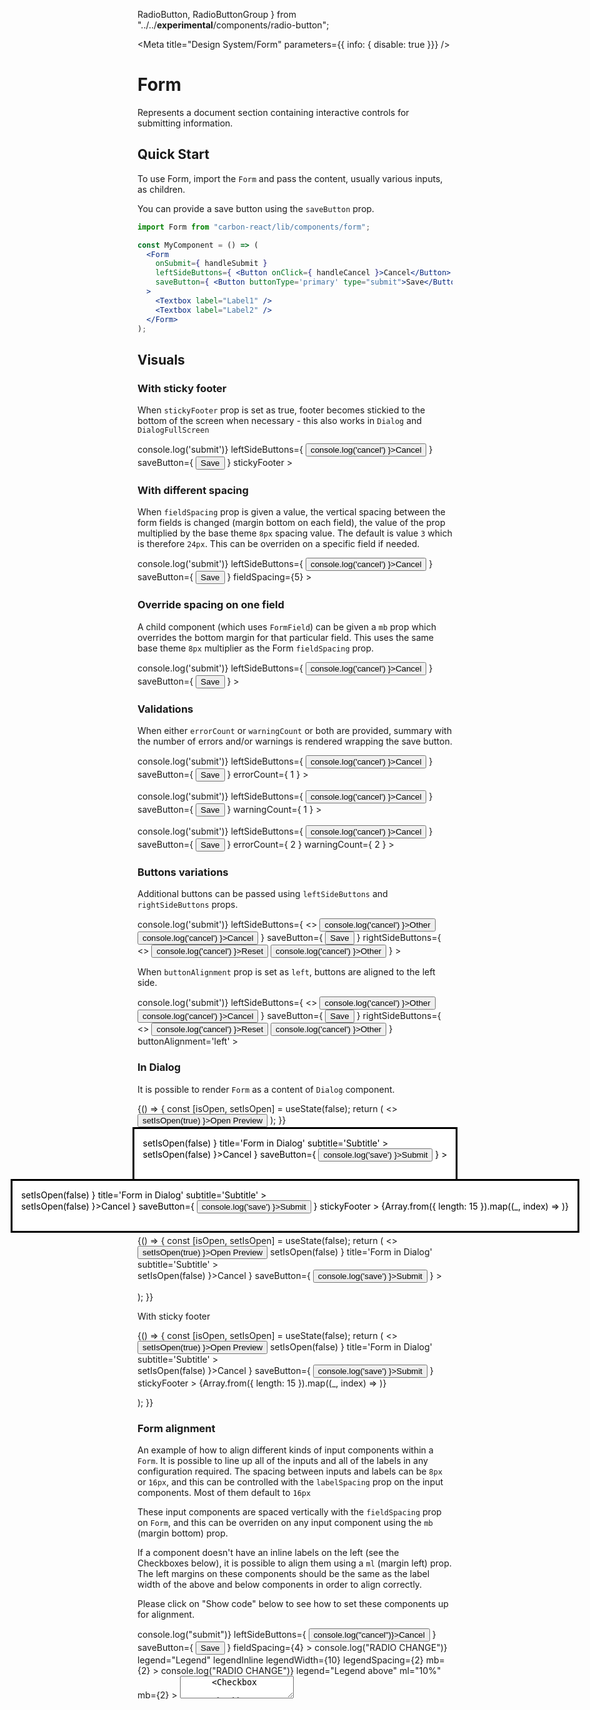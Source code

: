 

  RadioButton,
  RadioButtonGroup
} from "../../__experimental__/components/radio-button";

<Meta
  title="Design System/Form"
  parameters={{ info: { disable: true }}}
/>

# Form
Represents a document section containing interactive controls for submitting information.

## Quick Start

To use Form, import the `Form` and pass the content, usually various inputs, as children.

You can provide a save button using the `saveButton` prop.


```jsx
import Form from "carbon-react/lib/components/form";

const MyComponent = () => (
  <Form
    onSubmit={ handleSubmit }
    leftSideButtons={ <Button onClick={ handleCancel }>Cancel</Button> }
    saveButton={ <Button buttonType='primary' type="submit">Save</Button> }
  >
    <Textbox label="Label1" />
    <Textbox label="Label2" />
  </Form>
);
```

## Visuals

### With sticky footer
When `stickyFooter` prop is set as true, footer becomes stickied to the bottom of the screen when necessary - this also works in `Dialog` and `DialogFullScreen`

<Preview>
  <Story name="Basic with sticky footer">
    <Form
      onSubmit={ () => console.log('submit')}
      leftSideButtons={ <Button onClick={ () => console.log('cancel') }>Cancel</Button> }
      saveButton={ <Button buttonType='primary' type="submit">Save</Button> }
      stickyFooter
    >
      <Textbox label="Textbox" />
      <Textbox label="Textbox" />
      <Textbox label="Textbox" />
      <Textbox label="Textbox" />
      <Textbox label="Textbox" />
      <Textbox label="Textbox" />
      <Textbox label="Textbox" />
    </Form>
  </Story> 
</Preview>

### With different spacing
When `fieldSpacing` prop is given a value, the vertical spacing between the form fields is changed (margin bottom on each field), the value of the prop multiplied by the base theme `8px` spacing value. The default is value `3` which is therefore `24px`. This can be overriden on a specific field if needed.

<Preview>
  <Story name="With different spacing">
    <Form
      onSubmit={ () => console.log('submit')}
      leftSideButtons={ <Button onClick={ () => console.log('cancel') }>Cancel</Button> }
      saveButton={ <Button buttonType='primary' type="submit">Save</Button> }
      fieldSpacing={5}
    >
      <Textbox label="Textbox" />
      <Textbox label="Textbox" />
      <Textbox label="Textbox" />
      <Textbox label="Textbox" />
    </Form>
  </Story> 
</Preview>

### Override spacing on one field
A child component (which uses `FormField`) can be given a `mb` prop which overrides the bottom margin for that particular field. This uses the same base theme `8px` multiplier as the Form `fieldSpacing` prop. 

<Preview>
  <Story name="Override field spacing">
    <Form
      onSubmit={ () => console.log('submit')}
      leftSideButtons={ <Button onClick={ () => console.log('cancel') }>Cancel</Button> }
      saveButton={ <Button buttonType='primary' type="submit">Save</Button> }
    >
      <Textbox label="Textbox" />
      <Textbox label="Textbox" />
      <Textbox label="Textbox" mb={7} />
      <Textbox label="Textbox" />
    </Form>
  </Story> 
</Preview>

### Validations
When either `errorCount` or `warningCount` or both are provided, summary with the number of errors and/or warnings is rendered wrapping the save button.

<Preview>
  <Story name="With errors summary">
    <Form
      onSubmit={ () => console.log('submit')}
      leftSideButtons={ <Button onClick={ () => console.log('cancel') }>Cancel</Button> }
      saveButton={ <Button buttonType='primary' type="submit">Save</Button> }
      errorCount={ 1 }
    >
      <Textbox label="Textbox" />
    </Form>
  </Story> 
</Preview>

<Preview>
  <Story name="With warnings summary">
    <Form
      onSubmit={ () => console.log('submit')}
      leftSideButtons={ <Button onClick={ () => console.log('cancel') }>Cancel</Button> }
      saveButton={ <Button buttonType='primary' type="submit">Save</Button> }
      warningCount={ 1 }
    >
      <Textbox label="Textbox" />
    </Form>
  </Story> 
</Preview>

<Preview>
  <Story name="With both errors and warnings summary">
    <Form
      onSubmit={ () => console.log('submit')}
      leftSideButtons={ <Button onClick={ () => console.log('cancel') }>Cancel</Button> }
      saveButton={ <Button buttonType='primary' type="submit">Save</Button> }
      errorCount={ 2 }
      warningCount={ 2 }
    >
      <Textbox label="Textbox" />
    </Form>
  </Story> 
</Preview>

### Buttons variations
Additional buttons can be passed using `leftSideButtons` and `rightSideButtons` props.

<Preview>
  <Story name="With additional buttons">
    <Form
      onSubmit={ () => console.log('submit')}
      leftSideButtons={ 
        <>
          <Button onClick={ () => console.log('cancel') }>Other</Button>
          <Button onClick={ () => console.log('cancel') }>Cancel</Button>
        </> 
      }
      saveButton={ <Button buttonType='primary' type="submit">Save</Button> }
      rightSideButtons={ 
        <>
          <Button onClick={ () => console.log('cancel') }>Reset</Button>
          <Button onClick={ () => console.log('cancel') }>Other</Button>
        </> 
      }
    >
      <Textbox label="Textbox" />
    </Form>
  </Story> 
</Preview>

When `buttonAlignment` prop is set as `left`, buttons are aligned to the left side.

<Preview>
  <Story name="With buttons aligned to the left">
    <Form
      onSubmit={ () => console.log('submit')}
       leftSideButtons={ 
        <>
          <Button onClick={ () => console.log('cancel') }>Other</Button>
          <Button onClick={ () => console.log('cancel') }>Cancel</Button>
        </> 
      }
      saveButton={ <Button buttonType='primary' type="submit">Save</Button> }
      rightSideButtons={ 
        <>
          <Button onClick={ () => console.log('cancel') }>Reset</Button>
          <Button onClick={ () => console.log('cancel') }>Other</Button>
        </> 
      }
      buttonAlignment='left'
    >
      <Textbox label="Textbox" />
    </Form>
  </Story> 
</Preview>

### In Dialog
It is possible to render `Form` as a content of `Dialog` component.

<Preview>
  <Story name="In Dialog" parameters={{ chromatic: { disable: true }}}>
    {() => {
      const [isOpen, setIsOpen] = useState(false);
      return (
        <>
          <Button onClick={ () => setIsOpen(true) }>Open Preview</Button>
          <Dialog
            open={ isOpen }
            onCancel={ () => setIsOpen(false) }
            title='Form in Dialog'
            subtitle='Subtitle'
          >
            <Form
              leftSideButtons={ <Button onClick={ () => setIsOpen(false) }>Cancel</Button> }
              saveButton={ <Button buttonType='primary' onClick={ () => console.log('save') }>Submit</Button> }
            >
              <Textbox label='Textbox' />
            </Form>
          </Dialog>
        </>
      );
    }}
  </Story>
</Preview>

With sticky footer

<Preview>
  <Story name="In Dialog with sticky footer" parameters={{ chromatic: { disable: true }}}>
    {() => {
      const [isOpen, setIsOpen] = useState(false);
      return (
        <>
          <Button onClick={ () => setIsOpen(true) }>Open Preview</Button>
          <Dialog
            open={ isOpen }
            onCancel={ () => setIsOpen(false) }
            title='Form in Dialog'
            subtitle='Subtitle'
          >
            <Form
              leftSideButtons={ <Button onClick={ () => setIsOpen(false) }>Cancel</Button> }
              saveButton={ <Button buttonType='primary' onClick={ () => console.log('save') }>Submit</Button> }
              stickyFooter
            >
              {Array.from({ length: 15 }).map((_, index) => <Textbox key={ index } label='Textbox' />)}
            </Form>
          </Dialog>
        </>
      );
    }}
  </Story>
</Preview>

### In DialogFullScreen
It is possible to render `Form` as a content of `DialogFullScreen` component.

<Preview>
  <Story name="In DialogFullScreen" parameters={{ chromatic: { disable: true }}}>
    {() => {
      const [isOpen, setIsOpen] = useState(false);
      return (
        <>
          <Button onClick={ () => setIsOpen(true) }>Open Preview</Button>
          <DialogFullScreen
            open={ isOpen }
            onCancel={ () => setIsOpen(false) }
            title='Form in Dialog'
            subtitle='Subtitle'
          >
            <Form
              leftSideButtons={ <Button onClick={ () => setIsOpen(false) }>Cancel</Button> }
              saveButton={ <Button buttonType='primary' onClick={ () => console.log('save') }>Submit</Button> }
            >
              <Textbox label='Textbox' />
            </Form>
          </DialogFullScreen>
        </>
      );
    }}
  </Story>
</Preview>

With sticky footer

<Preview>
  <Story name="In DialogFullScreen with sticky footer" parameters={{ chromatic: { disable: true }}}>
    {() => {
      const [isOpen, setIsOpen] = useState(false);
      return (
        <>
          <Button onClick={ () => setIsOpen(true) }>Open Preview</Button>
          <DialogFullScreen
            open={ isOpen }
            onCancel={ () => setIsOpen(false) }
            title='Form in Dialog'
            subtitle='Subtitle'
          >
            <Form
              leftSideButtons={ <Button onClick={ () => setIsOpen(false) }>Cancel</Button> }
              saveButton={ <Button buttonType='primary' onClick={ () => console.log('save') }>Submit</Button> }
              stickyFooter
            >
              {Array.from({ length: 15 }).map((_, index) => <Textbox key={ index } label='Textbox' />)}
            </Form>
          </DialogFullScreen>
        </>
      );
    }}
  </Story>
</Preview>

### Form alignment 
An example of how to align different kinds of input components within a `Form`. It is possible to line up all of the inputs and all of the labels in any configuration required. The spacing between inputs and labels can be `8px` or `16px`, and this can be controlled with the `labelSpacing` prop on the input components. Most of them default to `16px`

These input components are spaced vertically with the `fieldSpacing` prop on `Form`, and this can be overriden on any input component using the `mb` (margin bottom) prop.

If a component doesn't have an inline labels on the left (see the Checkboxes below), it is possible to align them using a `ml` (margin left) prop. The left margins on these components should be the same as the label width of the above and below components in order to align correctly. 

Please click on "Show code" below to see how to set these components up for alignment. 

<Preview>
  <Story name="Form alignment example">
    <Form
      onSubmit={() => console.log("submit")}
      leftSideButtons={
        <Button onClick={() => console.log("cancel")}>Cancel</Button>
      }
      saveButton={
        <Button buttonType="primary" type="submit">
          Save
        </Button>
      }
      fieldSpacing={4}
    >
      <Textbox
        childofForm
        key="input-one"
        label="Field 1"
        placeholder="placeholder"
        name="textbox"
        labelInline
        labelWidth={10}
        inputWidth={30}
        fieldHelp="This is some help text"
        isOptional={false}
      />
      <Textbox
        childofForm
        key="input-two"
        label="Field 2"
        placeholder="placeholder"
        name="textbox"
        labelInline
        labelWidth={10}
        inputWidth={30}
        labelSpacing={2}
      />
      <RadioButtonGroup
        name="legend"
        onChange={() => console.log("RADIO CHANGE")}
        legend="Legend"
        legendInline
        legendWidth={10}
        legendSpacing={2}
        mb={2}
      >
        <RadioButton
          id="input-1"
          value="input-1"
          label="Radio Option 1"
          labelWidth={10}
        />
        <RadioButton
          id="input-2"
          value="input-2"
          label="Radio Option 2"
          labelWidth={10}
        />
      </RadioButtonGroup>
      <DateInput
        name="date"
        label="Date picker"
        labelInline
        labelWidth={10}
        value="01-09-2020"
      />
      <RadioButtonGroup
        name="nolegend"
        onChange={() => console.log("RADIO CHANGE")}
        legend="Legend above"
        ml="10%"
        mb={2}
      >
        <RadioButton
          id="input-1"
          value="input-1"
          label="Radio Option 1"
          labelWidth={10}
        />
        <RadioButton
          id="input-2"
          value="input-2"
          label="Radio Option 2"
          labelWidth={10}
        />
      </RadioButtonGroup>
      <Textarea
        childofForm
        key="input-three"
        label="Field 3"
        placeholder="placeholder"
        name="textbox"
        labelInline
        labelWidth={10}
        inputWidth={30}
      />
      <Checkbox
        name="checkbox1"
        onChange={() => console.log("CHECKBOX 1")}
        label="Checkbox 1"
        ml="10%"
      />
      <Checkbox
        name="checkbox2"
        onChange={() => console.log("CHECKBOX 2")}
        label="Checkbox 2"
        ml="10%"
      />
      <Checkbox
        name="checkbox3"
        onChange={() => console.log("CHECKBOX 3")}
        label="Checkbox 3"
        mb={7}
        ml="10%"
      />
      <Hr ml="10%" mr="60%" mb={7} />
      <Button buttonType="tertiary" ml="calc(10% - 24px)">
        Tertiary
      </Button>
      <Textbox
        childofForm
        key="input-four"
        label="Field 4"
        placeholder="placeholder"
        name="textbox"
        labelInline
        labelWidth={10}
        inputWidth={30}
      />
      <Switch
        name="switch"
        label="Switch"
        labelInline
        onChange={() => console.log("SWITCH")}
        labelWidth={10}
        labelSpacing={2}
        mb={4}
      />
      <Textbox
        childofForm
        key="input-five"
        label="Field 5"
        placeholder="placeholder"
        name="textbox"
        labelInline
        labelWidth={10}
        inputWidth={30}
      />
    </Form>
  </Story>
</Preview>

## Props

<Props of={Form} />